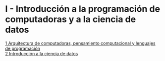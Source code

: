 # I - Introducción a la programación de computadoras y a la ciencia de datos {.unnumbered}

[1 Arquitectura de computadoras, pensamiento computacional y lenguajes de programación](01-arquitectura_computadoras-pensamiento_computacional-lenguajes_programacion.qmd)  
[2 Introducción a la ciencia de datos](02-introduccion-ciencia-datos.qmd)  